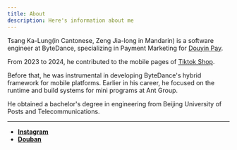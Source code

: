 ```yaml
---
title: About
description: Here's information about me
---
```


Tsang Ka-Lung(in Cantonese, Zeng Jia-long in Mandarin) is a software engineer at ByteDance, specializing in Payment Marketing for [Douyin Pay](https://www.douyinpay.com/).

From 2023 to 2024, he contributed to the mobile pages of [Tiktok Shop](https://shop.tiktok.com/business/en).

Before that, he was instrumental in developing ByteDance's hybrid framework for mobile platforms. Earlier in his career, he focused on the runtime and build systems for mini programs at Ant Group.

He obtained a bachelor's degree in engineering from Beijing University of Posts and Telecommunications.

---

- [**Instagram**](https://www.instagram.com/kalung_tsang)
- [**Douban**](https://www.douban.com/people/Kalung_Tsang)
